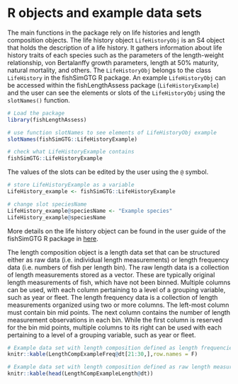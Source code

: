 # R objects and example data sets

The main functions in the package rely on life histories and length composition objects. The life history object `LifeHistoryObj` is an S4 object that holds the description of a life history. It gathers information about life history traits of each species such as the parameters of the length-weight relationship, von Bertalanffy growth parameters, length at 50% maturity, natural mortality, and others. The `LifeHistoryObj` belongs to the class `LifeHistory` in the fishSimGTG R package. An example `LifeHistoryObj` can be accessed within the fishLengthAssess package (`LifeHistoryExample`) and the user can see the elements or slots of the `LifeHistoryObj` using the `slotNames()` function.

```{r example-LH-dataset}
# Load the package
library(fishLengthAssess)

# use function slotNames to see elements of LifeHistoryObj example
slotNames(fishSimGTG::LifeHistoryExample)

# check what LifeHistoryExample contains
fishSimGTG::LifeHistoryExample
```

The values of the slots can be edited by the user using the `@` symbol.

```{r example-slotname}
# store LifeHistoryExample as a variable
LifeHistory_example <- fishSimGTG::LifeHistoryExample

# change slot speciesName
LifeHistory_example@speciesName <- "Example species"
LifeHistory_example@speciesName

```

More details on the life history object can be found in the user guide of the fishSimGTG R package in [here](https://natureanalytics-ca.github.io/fishSimGTG/om-pop.html#life-history-object).

The length composition object is a length data set that can be structured either as raw data (i.e. individual length measurements) or length frequency data (i.e. numbers of fish per length bin). The raw length data is a collection of length measurements stored as a vector. These are typically original length measurements of fish, which have not been binned. Multiple columns can be used, with each column pertaining to a level of a grouping variable, such as year or fleet. The length frequency data is a collection of length measurements organized using two or more columns. The left-most column must contain bin mid points. The next column contains the number of length measurement observations in each bin. While the first column is reserved for the bin mid points, multiple columns to its right can be used with each pertaining to a level of a grouping variable, such as year or fleet. 

```{r example-length-datasets}
# Example data set with length composition defined as length frequencies by year
knitr::kable(LengthCompExampleFreq@dt[21:30,],row.names = F)

# Example data set with length composition defined as raw length measurements by year
knitr::kable(head(LengthCompExampleLength@dt))
```



